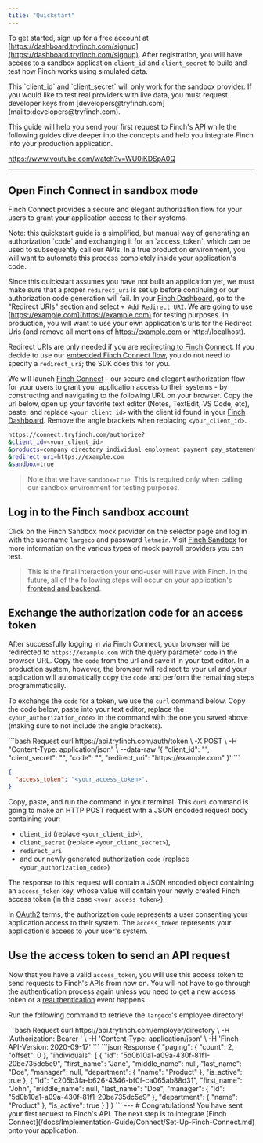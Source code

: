 ```yaml
---
title: "Quickstart"
---
```


To get started, sign up for a free account at [https://dashboard.tryfinch.com/signup](https://dashboard.tryfinch.com/signup). After registration, you will have access to a sandbox application `client_id` and `client_secret` to build and test how Finch works using simulated data.

<Info>
 This `client_id` and `client_secret` will only work for the sandbox provider. If you would like to test real providers with live data, you must request developer keys from [developers@tryfinch.com](mailto:developers@tryfinch.com).
</Info>

This guide will help you send your first request to Finch's API while the following guides dive deeper into the concepts and help you integrate Finch into your production application.

https://www.youtube.com/watch?v=WU0iKDSpA0Q

---

## Open Finch Connect in sandbox mode

Finch Connect provides a secure and elegant authorization flow for your users to grant your application access to their systems.

<Warning>
 Note: this quickstart guide is a simplified, but manual way of generating an authorization `code` and exchanging it for an `access_token`, which can be used to subsequently call our APIs. In a true production environment, you will want to automate this process completely inside your application's code.
</Warning>

Since this quickstart assumes you have not built an application yet, we must make sure that a proper `redirect_uri` is set up before continuing or our authorization code generation will fail. In your [Finch Dashboard](https://dashboard.tryfinch.com), go to the "Redirect URIs" section and select `+ Add Redirect URI`. We are going to use [https://example.com](https://example.com) for testing purposes. In production, you will want to use your own application's urls for the Redirect Uris (and remove all mentions of https://example.com or http://localhost).

Redirect URIs are only needed if you are [redirecting to Finch Connect](/docs/implementation-guide/Connect/Set-Up-Finch-Connect#redirect-to-finch-connect). If you decide to use our [embedded Finch Connect flow](/docs/implementation-guide/Connect/Set-Up-Finch-Connect.md#embedded-finch-connect), you do not need to specify a `redirect_uri`; the SDK does this for you.

We will launch [Finch Connect](/docs/how-finch-works/finch-connect) - our secure and elegant authorization flow for your users to grant your application access to their systems - by constructing and navigating to the following URL on your browser. Copy the url below, open up your favorite text editor (Notes, TextEdit, VS Code, etc), paste, and replace `<your_client_id>` with the client id found in your [Finch Dashboard](https://dashboard.tryfinch.com). Remove the angle brackets when replacing `<your_client_id>`.

```bash
https://connect.tryfinch.com/authorize?
&client_id=<your_client_id>
&products=company directory individual employment payment pay_statement
&redirect_uri=https://example.com
&sandbox=true
```

> Note that we have `sandbox=true`. This is required only when calling our sandbox environment for testing purposes.

## Log in to the Finch sandbox account

Click on the Finch Sandbox mock provider on the selector page and log in with the username `largeco` and password `letmein`. Visit [Finch Sandbox](/docs/implementation-guide/Test/Finch-Sandbox) for more information on the various types of mock payroll providers you can test.

> This is the final interaction your end-user will have with Finch. In the future, all of the following steps will occur on your application's [frontend and backend](/docs/Implementation-Guide/Introduction.md#frontend--backend).

## Exchange the authorization code for an access token

After successfully logging in via Finch Connect, your browser will be redirected to `https://example.com` with the query parameter `code` in the browser URL. Copy the `code` from the url and save it in your text editor. In a production system, however, the browser will redirect to your url and your application will automatically copy the `code` and perform the remaining steps programmatically.

To exchange the `code` for a token, we use the `curl` command below. Copy the code below, paste into your text editor, replace the `<your_authorization_code>` in the command with the one you saved above (making sure to not include the angle brackets).

<CodeGroup>
```bash Request
curl https://api.tryfinch.com/auth/token \
  -X POST \
  -H "Content-Type: application/json" \
  --data-raw '{
    "client_id": "<your_client_id>",
    "client_secret": "<your_client_secret>",
    "code": "<your_authorization_code>",
    "redirect_uri": "https://example.com"
}'
```

```json Response
{
  "access_token": "<your_access_token>",
}
```
</CodeGroup>

Copy, paste, and run the command in your terminal. This `curl` command is going to make an HTTP POST request with a JSON encoded request body containing your:

- `client_id` (replace `<your_client_id>`),
- `client_secret` (replace `<your_client_secret>`),
- `redirect_uri`
- and our newly generated authorization `code` (replace `<your_authorization_code>`)

The response to this request will contain a JSON encoded object containing an `access_token` key, whose value will contain your newly created Finch access token (in this case `<your_access_token>`).

In [OAuth2](https://oauth.net/2/) terms, the authorization `code` represents a user consenting your application access to their system. The `access_token` represents your application's access to your user's system.

## Use the access token to send an API request

Now that you have a valid `access_token`, you will use this access token to send requests to Finch's APIs from now on. You will not have to go through the authentication process again unless you need to get a new access token or a [reauthentication](/docs/Developer-Resources/Reauthentication.md) event happens.

Run the following command to retrieve the `largeco`'s employee directory!

<CodeGroup>
```bash Request
curl https://api.tryfinch.com/employer/directory \
  -H 'Authorization: Bearer <your_access_token>' \
  -H 'Content-Type: application/json' \
  -H 'Finch-API-Version: 2020-09-17'
```
```json Response
{
  "paging": {
    "count": 2,
    "offset": 0
  },
  "individuals": [
    {
      "id": "5d0b10a1-a09a-430f-81f1-20be735dc5e9",
      "first_name": "Jane",
      "middle_name": null,
      "last_name": "Doe",
      "manager": null,
      "department": {
        "name": "Product"
      },
      "is_active": true
    },
    {
      "id": "c205b3fa-b626-4346-bf0f-ca065ab88d31",
      "first_name": "John",
      "middle_name": null,
      "last_name": "Doe",
      "manager": {
        "id": "5d0b10a1-a09a-430f-81f1-20be735dc5e9"
      },
      "department": {
        "name": "Product"
      },
      "is_active": true
    }
  ]
}
```
</CodeGroup>
---  

<Check>
# Congratulations!
You have sent your first request to Finch's API. The next step is to integrate [Finch Connect](/docs/Implementation-Guide/Connect/Set-Up-Finch-Connect.md) onto your application.
</Check>
